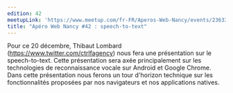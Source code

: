```yaml
---
edition: 42
meetupLink: 'https://www.meetup.com/fr-FR/Aperos-Web-Nancy/events/236331893/'
title: "Apéro Web Nancy #42 : speech-to-text"
---
```


Pour ce 20 décembre, Thibaut Lombard (https://www.twitter.com/ctrlfagency) nous fera une présentation sur le speech-to-text. Cette présentation sera axée principalement sur les technologies de reconnaissance vocale sur Android et Google Chrome. Dans cette présentation nous ferons un tour d'horizon technique sur les fonctionnalités proposées par nos navigateurs et nos applications natives.